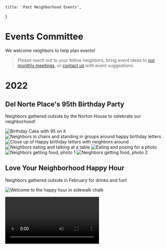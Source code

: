 
    title: 'Past Neighborhood Events',
}

# Events Committee

We welcome neighbors to help plan events!

> Please reach out to your fellow neighbors, bring event ideas to [our monthly meetings](/about), or [contact us](/contact) with event suggestions.

# 2022

## Del Norte Place's 95th Birthday Party

Neighbors gathered outside by the Norton House to celebrate our neighborhood!

![Birthday Cake with 95 on it](/events/2022/95th-bday-pictures/IMG_2854.JPG "Birthday Cake with 95 on it")
![Neighbors in chairs and standing in groups around happy birthday letters](/events/2022/95th-bday-pictures/IMG_2857.JPG "Neighbors in chairs and standing in groups around happy birthday letters")
![Close up of Happy birthday letters with neighbors around](/events/2022/95th-bday-pictures/IMG_2858.JPG "Close up of Happy birthday letters with neighbors around")
![Neighbors eating and talking at a table](/events/2022/95th-bday-pictures/IMG_2860.JPG "Neighbors eating and talking at a table")
![Eating and posing for a photo](/events/2022/95th-bday-pictures/IMG_2861.JPG "Eating and posing for a photo")
![Neighbors getting food, photo 1](/events/2022/95th-bday-pictures/IMG_2867.JPG "Neighbors getting food, photo 1")
![Neighbors getting food, photo 2](/events/2022/95th-bday-pictures/IMG_2868.JPG "Neighbors getting food, photo 2")


## Love Your Neighborhood Happy Hour

Neighbors gathered outside in February for drinks and fun!

![Welcome to the happy hour in sidewalk chalk](/events/2022/february-love-your-neighborhood-happy-hour/welcome-in-sidewalk-chalk.jpg/ "Welcome to the happy hour in sidewalk chalk")

<Video name="Neighbors Hula Hooping at Night" src="/events/2022/february-love-your-neighborhood-happy-hour/IMG_2641.mov"/>

<Video name="Hula Hooping at Night, Solo 1" src="/events/2022/february-love-your-neighborhood-happy-hour/IMG_2639.mov"/>

<Video name="Hula Hooping at Night, Solo 2" src="/events/2022/february-love-your-neighborhood-happy-hour/IMG_2658.mov"/>

<Video name="Hula Hooping at Night, Solo 3" src="/events/2022/february-love-your-neighborhood-happy-hour/IMG_2661.mov"/>

![Thanks for hosting and Bruce's art in sidewalk chalk](/events/2022/february-love-your-neighborhood-happy-hour/thanks-for-hosting-sidewalk-chalk.jpg "Thanks for hosting and Bruce's art in sidewalk chalk")


# 2020

## Del Norte Place's 93rd Birthday Party

Neighbors gather to celebrate Del Norte Place's birthday, while isolating due to COVID-19.  The party is traditionally at the Norton House, but COVID-19 guidelines, at the time, prevented large gatherings inside.

![Neighbors in lawn chairs on the front yard of a house](/events/2020/dnp-birthday/dnp_93rd_birthday_party.png "People Partying in a front yard, isolating due to COVID-19 precautions")

## Food Drive in December

The neighborhood has an annual food drive in December!

![Christmas Tree with Food Donations in front](/events/2020/december-food-drive/2020_Winter_DNP_FoodDrive_Tree.jpg "Christmas Tree on Virginia Ave, with food donations in front of it")

![Preparing to deliver Food Donations](/events/2020/december-food-drive/2020_Winter_DNP_FoodDrive_Delivery.jpg "Preparing to deliver the neighborhood's food donations")


# 2019

## February Coffee Social

This was the first DNPNA social event in years!  Neighbors gathered, ate from a Local or Nothing food truck, and hung out in the backyard.

![Neighbors out front by the food truck reading the menu](/events/2019/february-coffee-social/local-or-nothing-1.jpg "1st Food Truck Photo")

![Neighbors out front by the food truck posing for a photo](/events/2019/february-coffee-social/local-or-nothing-2.jpg "2nd Food Truck Photo")

![Neighbor out front by food truck posing for photo](/events/2019/february-coffee-social/local-or-nothing-3.jpg "3rd Food Truck Photo")

![Neighbors mingling in the backyard](/events/2019/february-coffee-social/mingling-1.jpg "People Mingling in the Backyard, Photo 1")

![Backyard with people out front by food truck](/events/2019/february-coffee-social/mingling-2.jpg "People Mingling in the Backyard, Photo 2")

## Fall Party at Norton House

Our fall party during September of 2019 at the Norton House!

![Neighbors playing live music to a crowd](/events/2019/fall-party-at-norton-house/neighbors-playing-music.jpg "Neighbors playing live music to a crowd")

![Neighbors watching live music](/events/2019/fall-party-at-norton-house/audience-watching-music.jpg "Neighbors watching live music")

![Neighbors relaxing at dusk, photo 1](/events/2019/fall-party-at-norton-house/neighbors-at-dusk-1.jpg "Neighbors relaxing at dusk, photo 1")

![Neighbors relaxing at dusk, photo 2](/events/2019/fall-party-at-norton-house/neighbors-at-dusk-2.jpg "Neighbors relaxing at dusk, photo 2")

![Neighbors relaxing at dusk, photo 3](/events/2019/fall-party-at-norton-house/neighbors-at-dusk-3.jpg "Neighbors relaxing at dusk, photo 3")

![Neighbors singing karaoke, photo 1](/events/2019/fall-party-at-norton-house/karaoke-1.jpg "Neighbors singing karaoke, photo 1")

![Neighbors singing karaoke, photo 2](/events/2019/fall-party-at-norton-house/karaoke-2.jpg "Neighbors singing karaoke, photo 2")

![Norton House at night](/events/2019/fall-party-at-norton-house/norton-house-at-night.jpg "Norton House at night")

## Christmas Caroling

Neighbors gather to Christmas Carol around the neighborhood!

![Christmas Caroling, with dogs to harmonize properly](/events/2019/christmas-caroling/christmas-caroling.jpg "Christmas Caroling on Vernon Ave, requires 2 dogs to harmonize properly")

